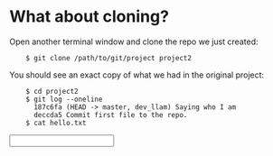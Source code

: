 What about cloning?
======================

Open another terminal window and clone the repo we just created:
```
    $ git clone /path/to/git/project project2
```
You should see an exact copy of what we had in the original project:
```
    $ cd project2
    $ git log --oneline 
      187c6fa (HEAD -> master, dev_llam) Saying who I am
      deccda5 Commit first file to the repo.
    $ cat hello.txt 
```

<Input question="How are you doing so far?" answer="good" />
